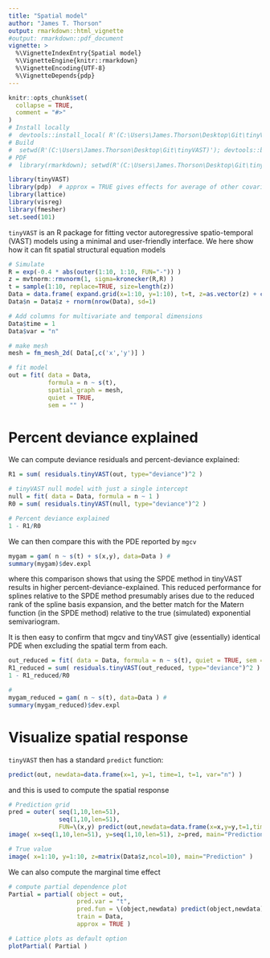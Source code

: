```yaml
---
title: "Spatial model"
author: "James T. Thorson"
output: rmarkdown::html_vignette
#output: rmarkdown::pdf_document
vignette: >
  %\VignetteIndexEntry{Spatial model}
  %\VignetteEngine{knitr::rmarkdown}
  %\VignetteEncoding{UTF-8}
  %\VignetteDepends{pdp}
---
```


```r
knitr::opts_chunk$set(
  collapse = TRUE,
  comment = "#>"
)
# Install locally
#  devtools::install_local( R'(C:\Users\James.Thorson\Desktop\Git\tinyVAST)', force=TRUE )
# Build
#  setwd(R'(C:\Users\James.Thorson\Desktop\Git\tinyVAST)'); devtools::build_rmd("vignettes/spatial.Rmd")
# PDF
#  library(rmarkdown); setwd(R'(C:\Users\James.Thorson\Desktop\Git\tinyVAST)'); render( "vignettes/spatial.Rmd", pdf_document())
```

```r
library(tinyVAST)
library(pdp)  # approx = TRUE gives effects for average of other covariates
library(lattice)
library(visreg)
library(fmesher)
set.seed(101)
```

`tinyVAST` is an R package for fitting vector autoregressive spatio-temporal (VAST) models using a minimal and user-friendly interface.
We here show how it can fit spatial structural equation models

```r
# Simulate
R = exp(-0.4 * abs(outer(1:10, 1:10, FUN="-")) )
z = mvtnorm::rmvnorm(1, sigma=kronecker(R,R) )
t = sample(1:10, replace=TRUE, size=length(z))
Data = data.frame( expand.grid(x=1:10, y=1:10), t=t, z=as.vector(z) + cos(t/10*2*pi))
Data$n = Data$z + rnorm(nrow(Data), sd=1)

# Add columns for multivariate and temporal dimensions
Data$time = 1
Data$var = "n"

# make mesh
mesh = fm_mesh_2d( Data[,c('x','y')] )

# fit model
out = fit( data = Data,
           formula = n ~ s(t),
           spatial_graph = mesh,
           quiet = TRUE,
           sem = "" )
```

# Percent deviance explained

We can compute deviance residuals and percent-deviance explained:

```r
R1 = sum( residuals.tinyVAST(out, type="deviance")^2 )

# tinyVAST null model with just a single intercept
null = fit( data = Data, formula = n ~ 1 )
R0 = sum( residuals.tinyVAST(null, type="deviance")^2 )

# Percent deviance explained
1 - R1/R0
```

We can then compare this with the PDE reported by `mgcv`
```r
mygam = gam( n ~ s(t) + s(x,y), data=Data ) #
summary(mygam)$dev.expl
```

where this comparison shows that using the SPDE method in tinyVAST results in higher percent-deviance-explained.  This reduced performance for splines relative to the SPDE method presumably arises due to the reduced rank of the spline basis expansion, and the better match for the Matern function (in the SPDE method) relative to the true (simulated) exponential semivariogram.

It is then easy to confirm that mgcv and tinyVAST give (essentially) identical PDE when excluding the spatial term from each.

```r
out_reduced = fit( data = Data, formula = n ~ s(t), quiet = TRUE, sem = "" )
R1_reduced = sum( residuals.tinyVAST(out_reduced, type="deviance")^2 )
1 - R1_reduced/R0

#
mygam_reduced = gam( n ~ s(t), data=Data ) #
summary(mygam_reduced)$dev.expl
```

# Visualize spatial response

`tinyVAST` then has a standard `predict` function:
```r
predict(out, newdata=data.frame(x=1, y=1, time=1, t=1, var="n") )
```

and this is used to compute the spatial response
```r
# Prediction grid
pred = outer( seq(1,10,len=51),
              seq(1,10,len=51),
              FUN=\(x,y) predict(out,newdata=data.frame(x=x,y=y,t=1,time=1,var="n")) )
image( x=seq(1,10,len=51), y=seq(1,10,len=51), z=pred, main="Prediction" )

# True value
image( x=1:10, y=1:10, z=matrix(Data$z,ncol=10), main="Prediction" )
```

We can also compute the marginal time effect
```r
# compute partial dependence plot
Partial = partial( object = out,
                   pred.var = "t",
                   pred.fun = \(object,newdata) predict(object,newdata),
                   train = Data,
                   approx = TRUE )

# Lattice plots as default option
plotPartial( Partial )
```

